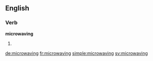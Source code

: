 ==English==

===Verb===
'''microwaving'''

# {{present participle of|microwave}}

[[de:microwaving]]
[[fr:microwaving]]
[[simple:microwaving]]
[[sv:microwaving]]